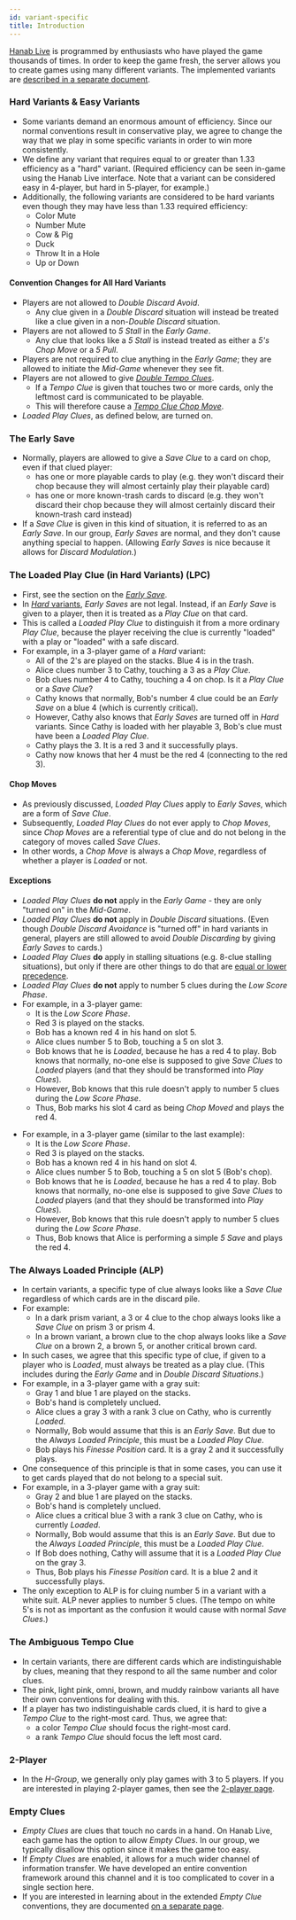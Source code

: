 ```yaml
---
id: variant-specific
title: Introduction
---
```



[Hanab Live](https://hanab.live) is programmed by enthusiasts who have played the game thousands of times. In order to keep the game fresh, the server allows you to create games using many different variants. The implemented variants are [described in a separate document](https://github.com/Hanabi-Live/hanabi-live/blob/main/docs/variants.md).

### Hard Variants & Easy Variants

- Some variants demand an enormous amount of efficiency. Since our normal conventions result in conservative play, we agree to change the way that we play in some specific variants in order to win more consistently.
- We define any variant that requires equal to or greater than 1.33 efficiency as a "hard" variant. (Required efficiency can be seen in-game using the Hanab Live interface. Note that a variant can be considered easy in 4-player, but hard in 5-player, for example.)
- Additionally, the following variants are considered to be hard variants even though they may have less than 1.33 required efficiency:
  - Color Mute
  - Number Mute
  - Cow & Pig
  - Duck
  - Throw It in a Hole
  - Up or Down

#### Convention Changes for All Hard Variants

- Players are not allowed to _Double Discard Avoid_.
  - Any clue given in a _Double Discard_ situation will instead be treated like a clue given in a non-_Double Discard_ situation.
- Players are not allowed to _5 Stall_ in the _Early Game_.
  - Any clue that looks like a _5 Stall_ is instead treated as either a _5's Chop Move_ or a _5 Pull_.
- Players are not required to clue anything in the _Early Game_; they are allowed to initiate the _Mid-Game_ whenever they see fit.
- Players are not allowed to give [_Double Tempo Clues_](level-6.mdx#the-valuable-tempo-clue).
  - If a _Tempo Clue_ is given that touches two or more cards, only the leftmost card is communicated to be playable.
  - This will therefore cause a [_Tempo Clue Chop Move_](level-6.mdx#the-tempo-clue-chop-move-tccm).
- _Loaded Play Clues_, as defined below, are turned on.

### The Early Save

- Normally, players are allowed to give a _Save Clue_ to a card on chop, even if that clued player:
  - has one or more playable cards to play (e.g. they won't discard their chop because they will almost certainly play their playable card)
  - has one or more known-trash cards to discard (e.g. they won't discard their chop because they will almost certainly discard their known-trash card instead)
- If a _Save Clue_ is given in this kind of situation, it is referred to as an _Early Save_. In our group, _Early Saves_ are normal, and they don't cause anything special to happen. (Allowing _Early Saves_ is nice because it allows for _Discard Modulation._)

### The Loaded Play Clue (in Hard Variants) (LPC)

- First, see the section on the _[Early Save](#the-early-save)_.
- In [_Hard_ variants](#hard-variants--easy-variants), _Early Saves_ are not legal. Instead, if an _Early Save_ is given to a player, then it is treated as a _Play Clue_ on that card.
- This is called a _Loaded Play Clue_ to distinguish it from a more ordinary _Play Clue_, because the player receiving the clue is currently "loaded" with a play or "loaded" with a safe discard.
- For example, in a 3-player game of a _Hard_ variant:
  - All of the 2's are played on the stacks. Blue 4 is in the trash.
  - Alice clues number 3 to Cathy, touching a 3 as a _Play Clue_.
  - Bob clues number 4 to Cathy, touching a 4 on chop. Is it a _Play Clue_ or a _Save Clue_?
  - Cathy knows that normally, Bob's number 4 clue could be an _Early Save_ on a blue 4 (which is currently critical).
  - However, Cathy also knows that _Early Saves_ are turned off in _Hard_ variants. Since Cathy is loaded with her playable 3, Bob's clue must have been a _Loaded Play Clue_.
  - Cathy plays the 3. It is a red 3 and it successfully plays.
  - Cathy now knows that her 4 must be the red 4 (connecting to the red 3).

<LoadedPlayClue />

#### Chop Moves

- As previously discussed, _Loaded Play Clues_ apply to _Early Saves_, which are a form of _Save Clue_.
- Subsequently, _Loaded Play Clues_ do not ever apply to _Chop Moves_, since _Chop Moves_ are a referential type of clue and do not belong in the category of moves called _Save Clues_.
- In other words, a _Chop Move_ is always a _Chop Move_, regardless of whether a player is _Loaded_ or not.

#### Exceptions

- _Loaded Play Clues_ **do not** apply in the _Early Game_ - they are only "turned on" in the _Mid-Game_.
- _Loaded Play Clues_ **do not** apply in _Double Discard_ situations. (Even though _Double Discard Avoidance_ is "turned off" in hard variants in general, players are still allowed to avoid _Double Discarding_ by giving _Early Saves_ to cards.)
- _Loaded Play Clues_ **do** apply in stalling situations (e.g. 8-clue stalling situations), but only if there are other things to do that are [equal or lower precedence](level-9.mdx#allowable-stall-clues-stall-table).
- _Loaded Play Clues_ **do not** apply to number 5 clues during the _Low Score Phase_.
- For example, in a 3-player game:
  - It is the _Low Score Phase_.
  - Red 3 is played on the stacks.
  - Bob has a known red 4 in his hand on slot 5.
  - Alice clues number 5 to Bob, touching a 5 on slot 3.
  - Bob knows that he is _Loaded_, because he has a red 4 to play. Bob knows that normally, no-one else is supposed to give _Save Clues_ to _Loaded_ players (and that they should be transformed into _Play Clues_).
  - However, Bob knows that this rule doesn't apply to number 5 clues during the _Low Score Phase_.
  - Thus, Bob marks his slot 4 card as being _Chop Moved_ and plays the red 4.

<LoadedException />

- For example, in a 3-player game (similar to the last example):
  - It is the _Low Score Phase_.
  - Red 3 is played on the stacks.
  - Bob has a known red 4 in his hand on slot 4.
  - Alice clues number 5 to Bob, touching a 5 on slot 5 (Bob's chop).
  - Bob knows that he is _Loaded_, because he has a red 4 to play. Bob knows that normally, no-one else is supposed to give _Save Clues_ to _Loaded_ players (and that they should be transformed into _Play Clues_).
  - However, Bob knows that this rule doesn't apply to number 5 clues during the _Low Score Phase_.
  - Thus, Bob knows that Alice is performing a simple _5 Save_ and plays the red 4.

<LoadedException2 />

### The Always Loaded Principle (ALP)

- In certain variants, a specific type of clue always looks like a _Save Clue_ regardless of which cards are in the discard pile.
- For example:
  - In a dark prism variant, a 3 or 4 clue to the chop always looks like a _Save Clue_ on prism 3 or prism 4.
  - In a brown variant, a brown clue to the chop always looks like a _Save Clue_ on a brown 2, a brown 5, or another critical brown card.
- In such cases, we agree that this specific type of clue, if given to a player who is _Loaded_, must always be treated as a play clue. (This includes during the _Early Game_ and in _Double Discard Situations_.)
- For example, in a 3-player game with a gray suit:
  - Gray 1 and blue 1 are played on the stacks.
  - Bob's hand is completely unclued.
  - Alice clues a gray 3 with a rank 3 clue on Cathy, who is currently _Loaded_.
  - Normally, Bob would assume that this is an _Early Save_. But due to the _Always Loaded Principle_, this must be a _Loaded Play Clue_.
  - Bob plays his _Finesse Position_ card. It is a gray 2 and it successfully plays.
- One consequence of this principle is that in some cases, you can use it to get cards played that do not belong to a special suit.
- For example, in a 3-player game with a gray suit:
  - Gray 2 and blue 1 are played on the stacks.
  - Bob's hand is completely unclued.
  - Alice clues a critical blue 3 with a rank 3 clue on Cathy, who is currently _Loaded_.
  - Normally, Bob would assume that this is an _Early Save_. But due to the _Always Loaded Principle_, this must be a _Loaded Play Clue_.
  - If Bob does nothing, Cathy will assume that it is a _Loaded Play Clue_ on the gray 3.
  - Thus, Bob plays his _Finesse Position_ card. It is a blue 2 and it successfully plays.
- The only exception to ALP is for cluing number 5 in a variant with a white suit. ALP never applies to number 5 clues. (The tempo on white 5's is not as important as the confusion it would cause with normal _Save Clues_.)

### The Ambiguous Tempo Clue

- In certain variants, there are different cards which are indistinguishable by clues, meaning that they respond to all the same number and color clues.
- The pink, light pink, omni, brown, and muddy rainbow variants all have their own conventions for dealing with this.
- If a player has two indistinguishable cards clued, it is hard to give a _Tempo Clue_ to the right-most card. Thus, we agree that:
  - a color _Tempo Clue_ should focus the right-most card.
  - a rank _Tempo Clue_ should focus the left most card.

### 2-Player

- In the _H-Group_, we generally only play games with 3 to 5 players. If you are interested in playing 2-player games, then see the [2-player page](https://github.com/hanabi/hanabi.github.io/blob/main/misc/2-player.md).

### Empty Clues

- _Empty Clues_ are clues that touch no cards in a hand. On Hanab Live, each game has the option to allow _Empty Clues_. In our group, we typically disallow this option since it makes the game too easy.
- If _Empty Clues_ are enabled, it allows for a much wider channel of information transfer. We have developed an entire convention framework around this channel and it is too complicated to cover in a single section here.
- If you are interested in learning about in the extended _Empty Clue_ conventions, they are documented [on a separate page](https://github.com/hanabi/hanabi.github.io/blob/main/misc/empty-clues.md).
